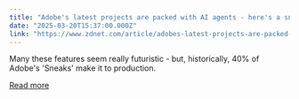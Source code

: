 ```yaml
---
title: "Adobe's latest projects are packed with AI agents - here's a sneak peek"
date: "2025-03-20T15:37:00.000Z"
link: "https://www.zdnet.com/article/adobes-latest-projects-are-packed-with-ai-agents-heres-a-sneak-peek/"
---
```


Many these features seem really futuristic - but, historically, 40% of Adobe's 'Sneaks' make it to production.

[Read more](https://www.zdnet.com/article/adobes-latest-projects-are-packed-with-ai-agents-heres-a-sneak-peek/)
